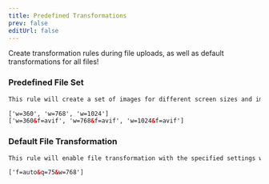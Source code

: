 ```yaml
---
title: Predefined Transformations
prev: false
editUrl: false
---
```


Create transformation rules during file uploads, as well as default transformations for all files!

### Predefined File Set

```html
This rule will create a set of images for different screen sizes and image formats.

['w=360', 'w=768', 'w=1024']
['w=360&f=avif', 'w=768&f=avif', 'w=1024&f=avif']
```

### Default File Transformation

```html
This rule will enable file transformation with the specified settings without any parameters.

['f=auto&q=75&w=768']
```